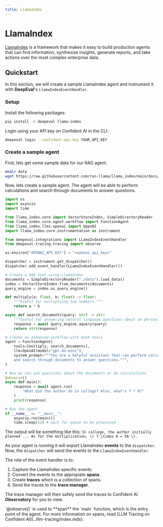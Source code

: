```yaml
---
title: LlamaIndex
---
```



# LlamaIndex
[LlamaIndex](https://www.llamaindex.ai/) is a framework that makes it easy to build production agents that can find information, synthesize insights, generate reports, and take actions over the most complex enterprise data.

## Quickstart
In this section, we will create a sample LlamaIndex agent and instrument it with **DeepEval**'s `LlamaIndexEventHandler`.

### Setup
Install the following packages:
```bash
pip install -U deepeval llama-index
```

Login using your API key on Confident AI in the CLI:
```bash
deepeval login --confident-api-key YOUR_API_KEY
```

### Create a sample agent
First, lets get some sample data for our RAG agent:
```bash
mkdir data
wget https://raw.githubusercontent.com/run-llama/llama_index/main/docs/docs/examples/data/paul_graham/paul_graham_essay.txt -O data/paul_graham_essay.txt
```

Now, lets create a sample agent. The agent will be able to perform calculations and search through documents to answer questions.

```python showLineNumbers {16, 41, 10, 11}
import os
import asyncio
import time

from llama_index.core import VectorStoreIndex, SimpleDirectoryReader
from llama_index.core.agent.workflow import FunctionAgent
from llama_index.llms.openai import OpenAI
import llama_index.core.instrumentation as instrument

from deepeval.integrations import LLamaIndexEventHandler
from deepeval.tracing.tracing import observe

os.environ["OPENAI_API_KEY"] = "<openai_api_key>"

dispatcher = instrument.get_dispatcher()
dispatcher.add_event_handler(LLamaIndexEventHandler())

# Create a RAG tool using LlamaIndex
documents = SimpleDirectoryReader("./data").load_data()
index = VectorStoreIndex.from_documents(documents)
query_engine = index.as_query_engine()

def multiply(a: float, b: float) -> float:
    """Useful for multiplying two numbers."""
    return a * b

async def search_documents(query: str) -> str:
    """Useful for answering natural language questions about an personal essay written by Paul Graham."""
    response = await query_engine.aquery(query)
    return str(response)

# Create an enhanced workflow with both tools
agent = FunctionAgent(
    tools=[multiply, search_documents],
    llm=OpenAI(model="gpt-4o-mini"),
    system_prompt="""You are a helpful assistant that can perform calculations
    and search through documents to answer questions.""",
)

# Now we can ask questions about the documents or do calculations
@observe()
async def main():
    response = await agent.run(
        "What did the author do in college? Also, what's 7 * 8?"
    )
    print(response)

# Run the agent
if __name__ == "__main__":
    asyncio.run(main())
    time.sleep(12) # wait for queue to be processed
```

The output will be something like this:
`In college, the author initially planned ... As for the multiplication, \( 7 \times 8 = 56 \).` 

As your agent is running it will export LlamaIndex **events** to the `dispatcher`. Now, the `dispatcher` will send the events to the `LlamaIndexEventHandler`.

The role of the event handler is to: 
1. Capture the LlamaIndex specific events.
2. Convert the events to the appropiate **spans**.
3. Create **traces** which is a collection of spans.
4. Send the traces to the **trace manager**.

The trace manager will then safely send the traces to Confident AI **Observatory** for you to view.

<Callout>
`@observe()` is used to **span** the `main` function, which is the entry point of the agent. For more information on spans, read [LLM Tracing on Confident AI](../llm-tracing/index.mdx).
</Callout>







